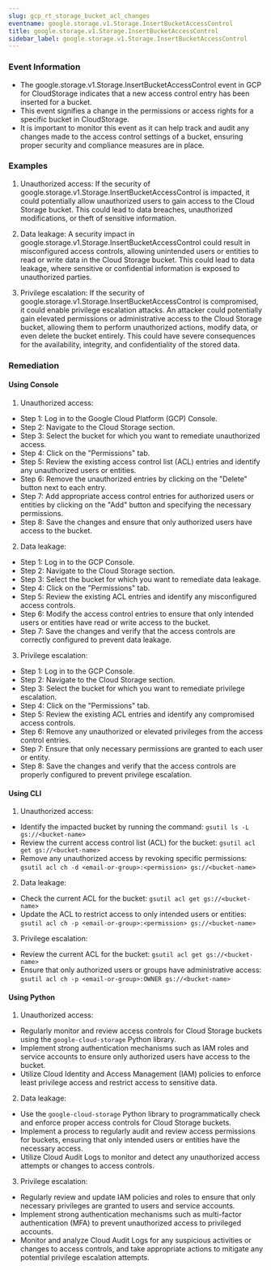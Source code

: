 ```yaml
--- 
slug: gcp_rt_storage_bucket_acl_changes
eventname: google.storage.v1.Storage.InsertBucketAccessControl
title: google.storage.v1.Storage.InsertBucketAccessControl
sidebar_label: google.storage.v1.Storage.InsertBucketAccessControl
---
```

                       
### Event Information

- The google.storage.v1.Storage.InsertBucketAccessControl event in GCP for CloudStorage indicates that a new access control entry has been inserted for a bucket.
- This event signifies a change in the permissions or access rights for a specific bucket in CloudStorage.
- It is important to monitor this event as it can help track and audit any changes made to the access control settings of a bucket, ensuring proper security and compliance measures are in place.


### Examples

1. Unauthorized access: If the security of google.storage.v1.Storage.InsertBucketAccessControl is impacted, it could potentially allow unauthorized users to gain access to the Cloud Storage bucket. This could lead to data breaches, unauthorized modifications, or theft of sensitive information.

2. Data leakage: A security impact in google.storage.v1.Storage.InsertBucketAccessControl could result in misconfigured access controls, allowing unintended users or entities to read or write data in the Cloud Storage bucket. This could lead to data leakage, where sensitive or confidential information is exposed to unauthorized parties.

3. Privilege escalation: If the security of google.storage.v1.Storage.InsertBucketAccessControl is compromised, it could enable privilege escalation attacks. An attacker could potentially gain elevated permissions or administrative access to the Cloud Storage bucket, allowing them to perform unauthorized actions, modify data, or even delete the bucket entirely. This could have severe consequences for the availability, integrity, and confidentiality of the stored data.

### Remediation

#### Using Console

1. Unauthorized access:
- Step 1: Log in to the Google Cloud Platform (GCP) Console.
- Step 2: Navigate to the Cloud Storage section.
- Step 3: Select the bucket for which you want to remediate unauthorized access.
- Step 4: Click on the "Permissions" tab.
- Step 5: Review the existing access control list (ACL) entries and identify any unauthorized users or entities.
- Step 6: Remove the unauthorized entries by clicking on the "Delete" button next to each entry.
- Step 7: Add appropriate access control entries for authorized users or entities by clicking on the "Add" button and specifying the necessary permissions.
- Step 8: Save the changes and ensure that only authorized users have access to the bucket.

2. Data leakage:
- Step 1: Log in to the GCP Console.
- Step 2: Navigate to the Cloud Storage section.
- Step 3: Select the bucket for which you want to remediate data leakage.
- Step 4: Click on the "Permissions" tab.
- Step 5: Review the existing ACL entries and identify any misconfigured access controls.
- Step 6: Modify the access control entries to ensure that only intended users or entities have read or write access to the bucket.
- Step 7: Save the changes and verify that the access controls are correctly configured to prevent data leakage.

3. Privilege escalation:
- Step 1: Log in to the GCP Console.
- Step 2: Navigate to the Cloud Storage section.
- Step 3: Select the bucket for which you want to remediate privilege escalation.
- Step 4: Click on the "Permissions" tab.
- Step 5: Review the existing ACL entries and identify any compromised access controls.
- Step 6: Remove any unauthorized or elevated privileges from the access control entries.
- Step 7: Ensure that only necessary permissions are granted to each user or entity.
- Step 8: Save the changes and verify that the access controls are properly configured to prevent privilege escalation.

#### Using CLI

1. Unauthorized access:
- Identify the impacted bucket by running the command: `gsutil ls -L gs://<bucket-name>`
- Review the current access control list (ACL) for the bucket: `gsutil acl get gs://<bucket-name>`
- Remove any unauthorized access by revoking specific permissions: `gsutil acl ch -d <email-or-group>:<permission> gs://<bucket-name>`

2. Data leakage:
- Check the current ACL for the bucket: `gsutil acl get gs://<bucket-name>`
- Update the ACL to restrict access to only intended users or entities: `gsutil acl ch -p <email-or-group>:<permission> gs://<bucket-name>`

3. Privilege escalation:
- Review the current ACL for the bucket: `gsutil acl get gs://<bucket-name>`
- Ensure that only authorized users or groups have administrative access: `gsutil acl ch -p <email-or-group>:OWNER gs://<bucket-name>`

#### Using Python

1. Unauthorized access:
- Regularly monitor and review access controls for Cloud Storage buckets using the `google-cloud-storage` Python library.
- Implement strong authentication mechanisms such as IAM roles and service accounts to ensure only authorized users have access to the bucket.
- Utilize Cloud Identity and Access Management (IAM) policies to enforce least privilege access and restrict access to sensitive data.

2. Data leakage:
- Use the `google-cloud-storage` Python library to programmatically check and enforce proper access controls for Cloud Storage buckets.
- Implement a process to regularly audit and review access permissions for buckets, ensuring that only intended users or entities have the necessary access.
- Utilize Cloud Audit Logs to monitor and detect any unauthorized access attempts or changes to access controls.

3. Privilege escalation:
- Regularly review and update IAM policies and roles to ensure that only necessary privileges are granted to users and service accounts.
- Implement strong authentication mechanisms such as multi-factor authentication (MFA) to prevent unauthorized access to privileged accounts.
- Monitor and analyze Cloud Audit Logs for any suspicious activities or changes to access controls, and take appropriate actions to mitigate any potential privilege escalation attempts.


 